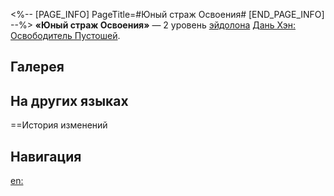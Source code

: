 <%-- [PAGE_INFO]
PageTitle=#Юный страж Освоения#
[END_PAGE_INFO] --%>
{{Эйдолон Инфобокс
|Название         = Юный страж Освоения
|Изображение      = Эйдолон Юный страж Освоения.png
|Персонаж         = Дань Хэн Освободитель Пустошей
|Уровень          = 2
|Длительность     = 
|Описание         = Количество действий усиленной сверхспособностью Души дракона дополнительно увеличивается на 2. После того как Дань Хэн: Освободитель Пустошей использует сверхспособность, действие Души дракона {{Доп эффект|продвигается вперёд}} на 100%. Во время действия усиленной Души дракона наносимый Соратником {{Доп эффект|дополнительный урон}} становится равен 200% от изначального урона, и наложенный щит становится равен 200% от изначального щита.
|Свойство1        = 
|Масштабирование1 = 
}}
'''«Юный страж Освоения»''' — 2 уровень [[эйдолон]]а [[Дань Хэн: Освободитель Пустошей]].

==Галерея==
{{Галерея|position=left|captionalign=center
|Персонаж Дань Хэн Освободитель Пустошей Эйдолон 2.png|Осколок Эйдолона
}}

==На других языках==
{{На других языках
|en   = Watch Trails to Blaze
|zhs  = 守望开拓的赤子
|zht  = 守望開拓的赤子
|ja   = {{Rubi|開拓|かいたく}}を{{Rubi|見守|みまも}}る{{Rubi|純真|じゅんしん}}
|ko   = 개척을 지키는 순수함
|es   = Guardián trazacaminos
|fr   = Garde des pionniers
|ru   = Юный страж Освоения
|th   = Watch Trails to Blaze
|vi   = Xích Tử Bảo Vệ Khai Phá
|de   = Wächter des Trailblaze
|id   = Watch Trails to Blaze
|pt   = Desbravador Guardião
}}

==История изменений
{{История изменений|3.6}}

==Навигация==
{{Навык Навбокс|Дань Хэн Освободитель Пустошей}}

[[en:]]